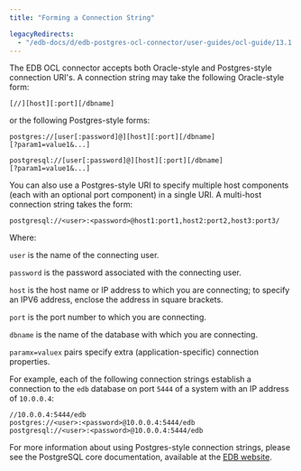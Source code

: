 ```yaml
---
title: "Forming a Connection String"

legacyRedirects:
  - "/edb-docs/d/edb-postgres-ocl-connector/user-guides/ocl-guide/13.1.4.2/forming_a_connection_string.html"
---
```


<div id="forming_a_connection_string" class="registered_link"></div>

The EDB OCL connector accepts both Oracle-style and Postgres-style connection URI's. A connection string may take the following Oracle-style form:

 `[//][host][:port][/dbname]`

or the following Postgres-style forms:

```text
postgres://[user[:password]@][host][:port][/dbname]
[?param1=value1&...]
```

```text
postgresql://[user[:password]@][host][:port][/dbname]
[?param1=value1&...]
```

You can also use a Postgres-style URI to specify multiple host components (each with an optional port component) in a single URI. A multi-host connection string takes the form:

 `postgresql://<user>:<password>@host1:port1,host2:port2,host3:port3/`

Where:

 `user` is the name of the connecting user.

 `password` is the password associated with the connecting user.

 `host` is the host name or IP address to which you are connecting; to specify an IPV6 address, enclose the address in square brackets.

 `port` is the port number to which you are connecting.

 `dbname` is the name of the database with which you are connecting.

 `paramx=valuex` pairs specify extra (application-specific) connection properties.

For example, each of the following connection strings establish a connection to the `edb` database on port `5444` of a system with an IP address of `10.0.0.4`:

 `//10.0.0.4:5444/edb`  
 `postgres://<user>:<password>@10.0.0.4:5444/edb`  
 `postgresql://<user>:<password>@10.0.0.4:5444/edb`

For more information about using Postgres-style connection strings, please see the PostgreSQL core documentation, available at the [EDB website](https://www.postgresql.org/docs/).
